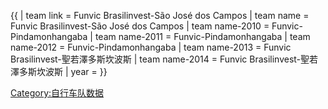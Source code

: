 {{ {{{1<noinclude>|Template:Cycling showdata</noinclude>}}}
| team link = Funvic Brasilinvest-São José dos Campos
| team name = Funvic Brasilinvest-São José dos Campos
| team name-2010 = Funvic-Pindamonhangaba
| team name-2011 = Funvic-Pindamonhangaba
| team name-2012 = Funvic-Pindamonhangaba
| team name-2013 = Funvic Brasilinvest-聖若澤多斯坎波斯
| team name-2014 = Funvic Brasilinvest-聖若澤多斯坎波斯
| year = {{{year|}}}
}}<noinclude>
[[Category:自行车队数据]]
</noinclude>